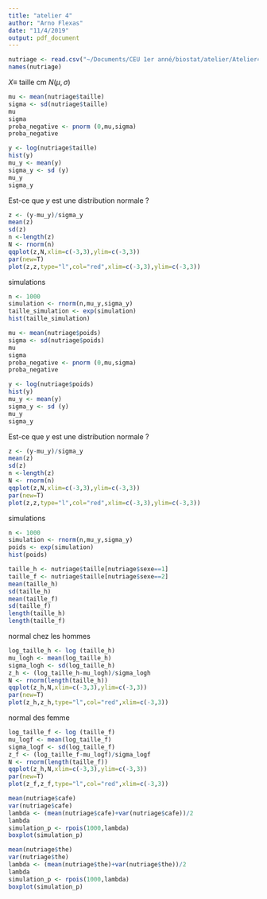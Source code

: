 ```yaml
---
title: "atelier 4"
author: "Arno Flexas"
date: "11/4/2019"
output: pdf_document
---
```


```r
nutriage <- read.csv("~/Documents/CEU 1er anné/biostat/atelier/Atelier4-master/nutriage.csv"
names(nutriage)
```

$X \equiv$ taille cm $N(\mu,\sigma)$

```r
mu <- mean(nutriage$taille)
sigma <- sd(nutriage$taille)
mu
sigma
proba_negative <- pnorm (0,mu,sigma)
proba_negative
```

```r
y <- log(nutriage$taille)
hist(y)
mu_y <- mean(y)
sigma_y <- sd (y)
mu_y
sigma_y
```

Est-ce que $y$ est une distribution normale ?

```r
z <- (y-mu_y)/sigma_y
mean(z)
sd(z)
n <-length(z)
N <- rnorm(n)
qqplot(z,N,xlim=c(-3,3),ylim=c(-3,3))
par(new=T)
plot(z,z,type="l",col="red",xlim=c(-3,3),ylim=c(-3,3))
```

simulations

```r
n <- 1000
simulation <- rnorm(n,mu_y,sigma_y)
taille_simulation <- exp(simulation)
hist(taille_simulation)
```


```r
mu <- mean(nutriage$poids)
sigma <- sd(nutriage$poids)
mu
sigma
proba_negative <- pnorm (0,mu,sigma)
proba_negative
```

```r
y <- log(nutriage$poids)
hist(y)
mu_y <- mean(y)
sigma_y <- sd (y)
mu_y
sigma_y
```

Est-ce que $y$ est une distribution normale ?

```r
z <- (y-mu_y)/sigma_y
mean(z)
sd(z)
n <-length(z)
N <- rnorm(n)
qqplot(z,N,xlim=c(-3,3),ylim=c(-3,3))
par(new=T)
plot(z,z,type="l",col="red",xlim=c(-3,3),ylim=c(-3,3))
```

simulations

```r
n <- 1000
simulation <- rnorm(n,mu_y,sigma_y)
poids <- exp(simulation)
hist(poids)
```


```r
taille_h <- nutriage$taille[nutriage$sexe==1]
taille_f <- nutriage$taille[nutriage$sexe==2]
mean(taille_h)
sd(taille_h)
mean(taille_f)
sd(taille_f)
length(taille_h)
length(taille_f)
```

normal chez les hommes

```r
log_taille_h <- log (taille_h)
mu_logh <- mean(log_taille_h)
sigma_logh <- sd(log_taille_h)
z_h <- (log_taille_h-mu_logh)/sigma_logh
N <- rnorm(length(taille_h))
qqplot(z_h,N,xlim=c(-3,3),ylim=c(-3,3))
par(new=T)
plot(z_h,z_h,type="l",col="red",xlim=c(-3,3))
```

normal des femme

```r
log_taille_f <- log (taille_f)
mu_logf <- mean(log_taille_f)
sigma_logf <- sd(log_taille_f)
z_f <- (log_taille_f-mu_logf)/sigma_logf
N <- rnorm(length(taille_f))
qqplot(z_h,N,xlim=c(-3,3),ylim=c(-3,3))
par(new=T)
plot(z_f,z_f,type="l",col="red",xlim=c(-3,3))
```

```r
mean(nutriage$cafe)
var(nutriage$cafe)
lambda <- (mean(nutriage$cafe)+var(nutriage$cafe))/2
lambda
simulation_p <- rpois(1000,lambda)
boxplot(simulation_p)
```

```r
mean(nutriage$the)
var(nutriage$the)
lambda <- (mean(nutriage$the)+var(nutriage$the))/2
lambda
simulation_p <- rpois(1000,lambda)
boxplot(simulation_p)
```



